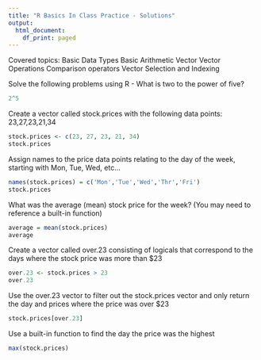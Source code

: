 ```yaml
---
title: "R Basics In Class Practice - Solutions"
output:
  html_document:
    df_print: paged
---
```

Covered topics:
Basic Data Types
Basic Arithmetic
Vector
Vector Operations
Comparison operators
Vector Selection and Indexing


Solve the following problems using R - What is two to the power of five? 
```r
2^5
```

Create a vector called stock.prices with the following data points: 23,27,23,21,34 
```r
stock.prices <- c(23, 27, 23, 21, 34)
stock.prices
```

Assign names to the price data points relating to the day of the week, starting with Mon, Tue, Wed, etc...

```r
names(stock.prices) = c('Mon','Tue','Wed','Thr','Fri')
stock.prices
```


What was the average (mean) stock price for the week? (You may need to reference a built-in function) 
```r
average = mean(stock.prices)
average
```


Create a vector called over.23 consisting of logicals that correspond to the days where the stock price was more than $23 

```r
over.23 <- stock.prices > 23
over.23
```


Use the over.23 vector to filter out the stock.prices vector and only return the day and prices where the price was over $23 
```r
stock.prices[over.23]
```

Use a built-in function to find the day the price was the highest
```r
max(stock.prices)
```

```r

```
```r

```
